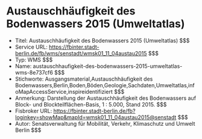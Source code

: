 # Austauschhäufigkeit des Bodenwassers 2015 (Umweltatlas)
- Titel: Austauschhäufigkeit des Bodenwassers 2015 (Umweltatlas) $$$
- Service URL: https://fbinter.stadt-berlin.de/fb/wms/senstadt/wmsk01_11_04austau2015 $$$
- Typ: WMS $$$
- Name: austauschhaufigkeit-des-bodenwassers-2015-umweltatlas-wms-8e737cf6 $$$
- Stichworte: Ausgangsmaterial,Austauschhäufigkeit des Bodenwassers,Berlin,Boden,Böden,Geologie,Sachdaten,Umweltatlas,infoMapAccessService,inspireidentifiziert $$$
- Anmerkung: Darstellung der Austauschhäufigkeit des Bodenwassers auf Block- und Blockteilflächen-Basis, 1 : 5.000, Stand 2015. $$$
- Fisbroker URL: https://fbinter.stadt-berlin.de/fb?loginkey=showMap&mapId=wmsk01_11_04austau2015@senstadt $$$
- Autor: Senatsverwaltung für Mobilität, Verkehr, Klimaschutz und Umwelt Berlin $$$
